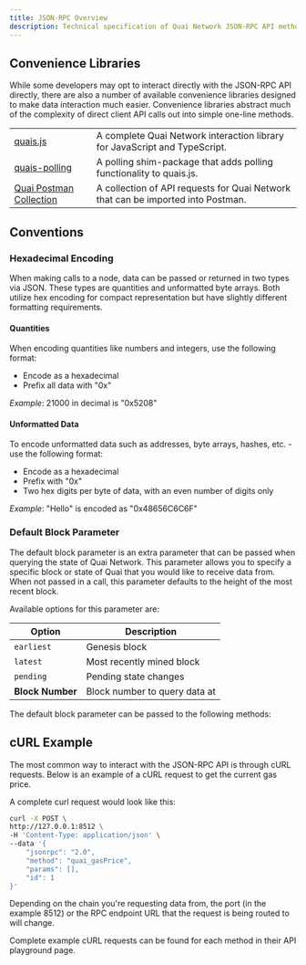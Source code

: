 ```yaml
---
title: JSON-RPC Overview
description: Technical specification of Quai Network JSON-RPC API methods and usage.
---
```


## Convenience Libraries

While some developers may opt to interact directly with the JSON-RPC API directly, there are also a number of available convenience libraries designed to make data interaction much easier. Convenience libraries abstract much of the complexity of direct client API calls out into simple one-line methods.

|                                                              |                                                                                  |
| ------------------------------------------------------------ | -------------------------------------------------------------------------------- |
| [quais.js](/develop/apis/javascript-apis)                    | A complete Quai Network interaction library for JavaScript and TypeScript.       |
| [quais-polling](https://www.npmjs.com/package/quais-polling) | A polling shim-package that adds polling functionality to quais.js.              |
| [Quai Postman Collection](/develop/go-quai-postman)          | A collection of API requests for Quai Network that can be imported into Postman. |

## Conventions

### Hexadecimal Encoding

When making calls to a node, data can be passed or returned in two types via JSON. These types are quantities and unformatted byte arrays. Both utilize hex encoding for compact representation but have slightly different formatting requirements.

#### Quantities

When encoding quantities like numbers and integers, use the following format:

- Encode as a hexadecimal
- Prefix all data with "0x"

<Note>_Example_: 21000 in decimal is "0x5208"</Note>

#### Unformatted Data

To encode unformatted data such as addresses, byte arrays, hashes, etc. - use the following format:

- Encode as a hexadecimal
- Prefix with "0x"
- Two hex digits per byte of data, with an even number of digits only

<Note>_Example_: "Hello" is encoded as "0x48656C6C6F"</Note>

### Default Block Parameter

The default block parameter is an extra parameter that can be passed when querying the state of Quai Network. This parameter allows you to specify a specific block or state of Quai that you would like to receive data from. When not passed in a call, this parameter defaults to the height of the most recent block.

Available options for this parameter are:

| Option           | Description                   |
| ---------------- | ----------------------------- |
| `earliest`       | Genesis block                 |
| `latest`         | Most recently mined block     |
| `pending`        | Pending state changes         |
| **Block Number** | Block number to query data at |

The default block parameter can be passed to the following methods:

<CardGroup cols={3}>
	<Card
		title='quai_getBalance'
		href='#quai_getbalance'
	/>
	<Card
		title='quai_getProof'
		href='#quai_getproof'
	/>
	<Card
		title='quai_getCode'
		href='#quai_getcode'
	/>
	<Card
		title='quai_getStorageAt'
		href='#quai_getstorageat'
	/>
	<Card
		title='quai_call'
		href='#quai_call'
	/>
	<Card
		title='quai_estimateGas'
		href='#quai_estimategas'
	/>
	<Card
		title='quai_getTransactionCount'
		href='#quai_gettransactioncount'
	/>
</CardGroup>

## cURL Example

The most common way to interact with the JSON-RPC API is through cURL requests. Below is an example of a cURL request to get the current gas price.

A complete curl request would look like this:

```bash
curl -X POST \
http://127.0.0.1:8512 \
-H 'Content-Type: application/json' \
--data '{
    "jsonrpc": "2.0",
    "method": "quai_gasPrice",
    "params": [],
    "id": 1
}'
```

Depending on the chain you're requesting data from, the port (in the example 8512) or the RPC endpoint URL that the request is being routed to will change.

<Tip>Complete example cURL requests can be found for each method in their API playground page.</Tip>
